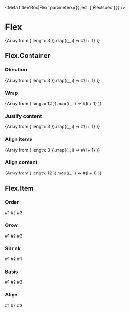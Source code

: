 

<Meta title='Box|Flex' parameters={{ jest: ['Flex/spec'] }} />

# Flex

<Preview>
  <Story name='Default'>
    <Flex.Container>
      <Tile>
        {Array.from({ length: 3 }).map((_, i) =>
          <Flex.Item key={i}>
            <Tile>#{i + 1}</Tile>
          </Flex.Item>
        )}
      </Tile>
    </Flex.Container>
  </Story>
</Preview>

## Flex.Container

<Props of={Flex.Container} />

### Direction

<Preview>
  <Story name='Direction'>
    <Flex.Container direction='row-reverse'>
      <Tile>
        {Array.from({ length: 3 }).map((_, i) =>
          <Flex.Item key={i}>
            <Tile>#{i + 1}</Tile>
          </Flex.Item>
        )}
      </Tile>
    </Flex.Container>
  </Story>
</Preview>

### Wrap

<Preview>
  <Story name='Wrap'>
    <Flex.Container wrap='wrap'>
      <Tile>
        {Array.from({ length: 12 }).map((_, i) =>
          <Flex.Item key={i}>
            <Tile>#{i + 1}</Tile>
          </Flex.Item>
        )}
      </Tile>
    </Flex.Container>
  </Story>
</Preview>

### Justify content

<Preview>
  <Story name='Justify Content'>
    <Flex.Container justifyContent='space-around'>
      <Tile>
        {Array.from({ length: 3 }).map((_, i) =>
          <Flex.Item key={i}>
            <Tile>#{i + 1}</Tile>
          </Flex.Item>
        )}
      </Tile>
    </Flex.Container>
  </Story>
</Preview>

### Align items

<Preview>
  <Story name='Align Items'>
    <Flex.Container alignItems='flex-end'>
      <Tile>
        {Array.from({ length: 3 }).map((_, i) =>
          <Flex.Item key={i}>
            <Tile style={{ height: i * 100 }}>#{i + 1}</Tile>
          </Flex.Item>
        )}
      </Tile>
    </Flex.Container>
  </Story>
</Preview>

### Align content

<Preview>
  <Story name='Align Content'>
    <Flex.Container wrap='wrap' alignContent='flex-end'>
      <Tile style={{ minHeight: 400 }}>
        {Array.from({ length: 12 }).map((_, i) =>
          <Flex.Item key={i}>
            <Tile>#{i + 1}</Tile>
          </Flex.Item>
        )}
      </Tile>
    </Flex.Container>
  </Story>
</Preview>

## Flex.Item

<Props of={Flex.Item} />

### Order

<Preview>
  <Story name='Order'>
    <Flex.Container>
      <Tile>
        <Flex.Item>
          <Tile>#1</Tile>
        </Flex.Item>
        <Flex.Item order={1}>
          <Tile>#2</Tile>
        </Flex.Item>
        <Flex.Item>
          <Tile>#3</Tile>
        </Flex.Item>
      </Tile>
    </Flex.Container>
  </Story>
</Preview>

### Grow

<Preview>
  <Story name='Grow'>
    <Flex.Container>
      <Tile>
        <Flex.Item>
          <Tile>#1</Tile>
        </Flex.Item>
        <Flex.Item grow={1}>
          <Tile>#2</Tile>
        </Flex.Item>
        <Flex.Item>
          <Tile>#3</Tile>
        </Flex.Item>
      </Tile>
    </Flex.Container>
  </Story>
</Preview>

### Shrink

<Preview>
  <Story name='Shrink'>
    <Flex.Container>
      <Tile>
        <Flex.Item>
          <Tile>#1</Tile>
        </Flex.Item>
        <Flex.Item shrink={1}>
          <Tile style={{ width: '100%' }}>#2</Tile>
        </Flex.Item>
        <Flex.Item>
          <Tile>#3</Tile>
        </Flex.Item>
      </Tile>
    </Flex.Container>
  </Story>
</Preview>

### Basis

<Preview>
  <Story name='Basis'>
    <Flex.Container>
      <Tile>
        <Flex.Item>
          <Tile>#1</Tile>
        </Flex.Item>
        <Flex.Item basis='400px'>
          <Tile>#2</Tile>
        </Flex.Item>
        <Flex.Item>
          <Tile>#3</Tile>
        </Flex.Item>
      </Tile>
    </Flex.Container>
  </Story>
</Preview>

### Align

<Preview>
  <Story name='Align'>
    <Flex.Container alignItems='center'>
      <Tile style={{ minHeight: 400 }}>
        <Flex.Item>
          <Tile>#1</Tile>
        </Flex.Item>
        <Flex.Item align='flex-end'>
          <Tile>#2</Tile>
        </Flex.Item>
        <Flex.Item>
          <Tile>#3</Tile>
        </Flex.Item>
      </Tile>
    </Flex.Container>
  </Story>
</Preview>
